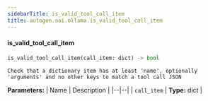 ```yaml
---
sidebarTitle: is_valid_tool_call_item
title: autogen.oai.ollama.is_valid_tool_call_item
---
```


<code class="doc-symbol doc-symbol-heading doc-symbol-function"></code>
#### is_valid_tool_call_item

```python
is_valid_tool_call_item(call_item: dict) -> bool
```

    Check that a dictionary item has at least 'name', optionally 'arguments' and no other keys to match a tool call JSON

<b>Parameters:</b>
| Name | Description |
|--|--|
| `call_item` | **Type:** dict |

<br />